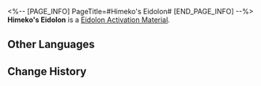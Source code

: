 <%-- [PAGE_INFO]
PageTitle=#Himeko's Eidolon#
[END_PAGE_INFO] --%>
{{Item Infobox
|id          = 11003
|image       = Item Himeko's Eidolon.png{{subst:void|<!--$UPLOAD:<<SpriteOutput/ItemFigures/11003.png>-<Item Himeko's Eidolon.png>-<Item Icons>>-->}}
|type        = Eidolon Activation Material
|invCategory = 
|rarity      = 5
|effect      = 
|description = Material for raising Himeko's Eidolon Level.
}}
'''Himeko's Eidolon''' is a [[Eidolon Activation Material]].

==Other Languages==
{{Other Languages
|en   = Himeko's Eidolon
|zhs  = 【姬子】的星魂
|zht  = 【姬子】的星魂
|ja   = 「姫子」の星魂
|ko   = [히메코]의 성혼
|es   = Eidolon de Himeko
|fr   = Eidolon de Himeko
|ru   = Эйдолон Химеко
|th   = Eidolon ของ Himeko
|vi   = Tinh Hồn Himeko
|de   = Himekos Eidolon
|id   = Himeko's Eidolon
|pt   = Eidolon de Himeko
}}

==Change History==
{{Change History|1.0}}